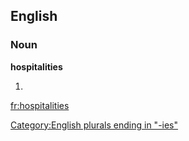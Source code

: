 ==English==

===Noun===
'''hospitalities'''

# {{plural of|[[hospitality]]}}

[[Category:English plurals ending in "-ies"]]

[[fr:hospitalities]]